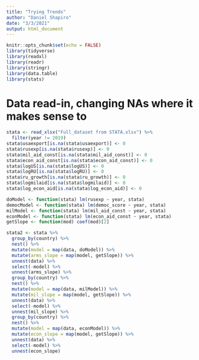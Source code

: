 ```yaml
---
title: "Trying Trends"
author: "Daniel Shapiro"
date: "3/3/2021"
output: html_document
---
```


```r
knitr::opts_chunk$set(echo = FALSE)
library(tidyverse)
library(readxl)
library(readr)
library(stringr)
library(data.table)
library(stats)
```

# Data read-in, changing NAs where it makes sense to

```r
stata <- read_xlsx("Full_dataset from STATA.xlsx") %>%
  filter(year != 2019)
stata$usaexport[is.na(stata$usaexport)] <- 0
stata$rusexp[is.na(stata$rusexp)] <- 0
stata$mil_aid_const[is.na(stata$mil_aid_const)] <- 0
stata$econ_aid_const[is.na(stata$econ_aid_const)] <- 0
stata$logUS[is.na(stata$logUS)] <- 0
stata$logRU[is.na(stata$logRU)] <- 0
stata$ru_growth[is.na(stata$ru_growth)] <- 0
stata$logmilaid[is.na(stata$logmilaid)] <- 0
stata$log_econ_aid[is.na(stata$log_econ_aid)] <- 0
```

```r
doModel <- function(stata) lm(rusexp ~ year, stata)
democModel <- function(stata) lm(democ_score ~ year, stata)
milModel <- function(stata) lm(mil_aid_const ~ year, stata)
econModel <- function(stata) lm(econ_aid_const ~ year, stata)
getSlope <- function(mod) coef(mod)[2]

stata2 <- stata %>% 
  group_by(country) %>%
  nest() %>%
  mutate(model = map(data, doModel)) %>%
  mutate(arms_slope = map(model, getSlope)) %>%
  unnest(data) %>%
  select(-model) %>%
  unnest(arms_slope) %>%
  group_by(country) %>%
  nest() %>%
  mutate(model = map(data, milModel)) %>%
  mutate(mil_slope = map(model, getSlope)) %>%
  unnest(data) %>%
  select(-model) %>%
  unnest(mil_slope) %>%
  group_by(country) %>%
  nest() %>%
  mutate(model = map(data, econModel)) %>%
  mutate(econ_slope = map(model, getSlope)) %>%
  unnest(data) %>%
  select(-model) %>%
  unnest(econ_slope)
```

